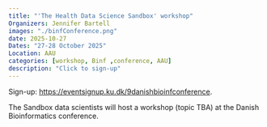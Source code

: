 ```yaml
---
title: "'The Health Data Science Sandbox' workshop"
Organizers: Jennifer Bartell
images: "./binfConference.png"
date: 2025-10-27
Dates: "27-28 October 2025"
Location: AAU
categories: [workshop, Binf ,conference, AAU]
description: "Click to sign-up"
---
```


Sign-up: <https://eventsignup.ku.dk/9danishbioinfconference>. 

The Sandbox data scientists will host a workshop (topic TBA) at the Danish Bioinformatics conference. 